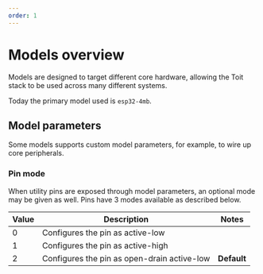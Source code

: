 ```yaml
---
order: 1
---
```


# Models overview

Models are designed to target different core hardware, allowing the Toit stack to be used across many different systems.

Today the primary model used is `esp32-4mb`.

## Model parameters

Some models supports custom model parameters, for example, to wire up core peripherals.

### Pin mode

When utility pins are exposed through model parameters, an optional mode may be given as well. Pins have 3 modes available as described below.

Value | Description | Notes
--- | --- | ---
0 | Configures the pin as active-low
1 | Configures the pin as active-high
2 | Configures the pin as open-drain active-low | **Default**
